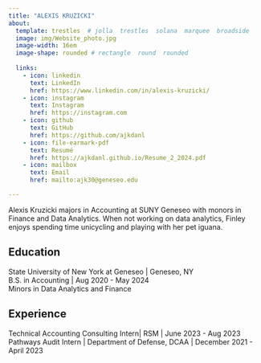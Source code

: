 ```yaml
---
title: "ALEXIS KRUZICKI" 
about:
  template: trestles  # jolla  trestles  solana  marquee  broadside
  image: img/Website_photo.jpg
  image-width: 16em
  image-shape: rounded # rectangle  round  rounded
  
  links:
    - icon: linkedin
      text: LinkedIn
      href: https://www.linkedin.com/in/alexis-kruzicki/
    - icon: instagram
      text: Instagram
      href: https://instagram.com
    - icon: github
      text: GitHub
      href: https://github.com/ajkdanl
    - icon: file-earmark-pdf
      text: Resumé
      href: https://ajkdanl.github.io/Resume_2_2024.pdf
    - icon: mailbox
      text: Email
      href: mailto:ajk30@geneseo.edu

---
```



Alexis Kruzicki majors in Accounting at SUNY Geneseo with monors in Finance and Data Analytics. When not working on data analytics, Finley enjoys spending time unicycling and playing with her pet iguana.

## Education

State University of New York at Geneseo | Geneseo, NY <br>
B.S. in Accounting | Aug 2020 - May 2024 <br>
Minors in Data Analytics and Finance

## Experience

Technical Accounting Consulting Intern| RSM | June 2023 - Aug 2023 <br>
Pathways Audit Intern | Department of Defense, DCAA | December 2021 - April 2023


